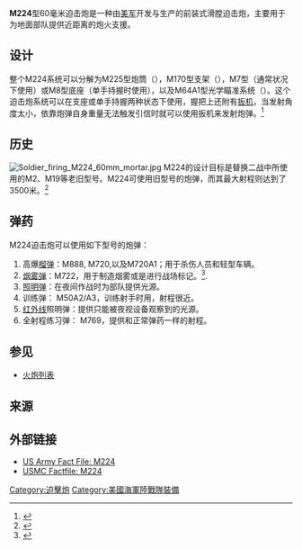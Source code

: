 {{Infobox Weapon
|name= M224 mortar
|image= File:M224 mortar firing.jpg
|image_size= 300px
|caption= M224 mortar
|origin= [[美国|美国]]
|type= [[迫击炮|迫击炮]]
<!-- Type selection -->
|is_ranged=yes
|is_bladed=
|is_explosive=
|is_artillery=yes
|is_vehicle=
<!-- Service history -->
|service= 
|used_by= {{flagcountry|USA}}
|wars= [[海湾战争|海湾战争]]<br>[[阿富汗戰爭_(2001年－2021年)|阿富汗戰爭]]<br>[[伊拉克戰爭|伊拉克戰爭]]
<!-- Production history -->
|designer= 
|design_date=
|manufacturer=
|production_date= 
|number=
|variants=
<!-- General specifications -->
|weight= 21.1 公斤
|length= 
|part_length= 1,000 毫米
|crew= 3
<!-- Ranged weapon specifications --> 
|cartridge=
|caliber= 60 毫米
|action= 
|mode= 單發
|rate= 通常情况下每分钟20发，最大射速可达每分钟30发
|velocity=
|range= 高爆榴弹：70—3,490 [[米_(单位)|米]]
|max_range=
|feed= 手动
|sights= 
<!-- Artillery specifications -->
|breech=
|recoil=
|carriage=
|elevation=
|traverse=
<!-- Bladed weapon specifications --> 
|blade_type=
|hilt_type=
|head_type=
|haft_type=
<!-- Explosive specifications --> 
|diameter=
|filling=
|filling_weight=
|detonation=
|yield=
}}
'''M224'''型60毫米迫击炮是一种由[[美军|美军]]开发与生产的前装式滑膛迫击炮，主要用于为地面部队提供近距离的炮火支援。

== 设计 ==
整个M224系统可以分解为M225型炮筒（{{convert|14.4|lb|kg}}），M170型支架（{{convert|15.2|lb|kg}}），M7型（{{convert|14.4|lb|kg}}通常状况下使用）或M8型底座（{{convert|3.6|lb|kg}}单手持握时使用），以及M64A1型光学瞄准系统（{{convert|2.5|lb|kg}}）。这个迫击炮系统可以在支座或单手持握两种状态下使用，握把上还附有[[扳机|扳机]]，当发射角度太小，依靠炮弹自身重量无法触发引信时就可以使用扳机来发射炮弹。<ref>{{Cite web |url=http://www.inetres.com/gp/military/infantry/mortar/M224.html |title=M224 60mm Light Mortar |accessdate=2010-07-04 |archive-date=2021-01-26 |archive-url=https://web.archive.org/web/20210126061341/http://www.inetres.com/gp/military/infantry/mortar/M224.html |dead-url=no }}</ref>

== 历史 ==
[[Image:Soldier_firing_M224_60mm_mortar.jpg|thumb]]
M224的设计目标是替换二战中所使用的M2、M19等老旧型号。M224可使用旧型号的炮弹，而其最大射程则达到了3500米。<ref>{{Cite web |url=http://www.fas.org/man/dod-101/sys/land/m224.htm |title=M224 60mm Lightweight Company Mortar System  |accessdate=2010-07-04 |archive-date=2020-07-30 |archive-url=https://web.archive.org/web/20200730021332/https://fas.org/man/dod-101/sys/land/m224.htm |dead-url=no }}</ref>

== 弹药 ==
M224迫击炮可以使用如下型号的炮弹：
#高爆[[榴弹|榴弹]]：M888, M720,以及M720A1；用于杀伤人员和轻型车辆。
#[[烟雾弹|烟雾弹]]：M722，用于制造烟雾或是进行战场标记。<ref>{{Cite web |url=http://www.globalsecurity.org/military/systems/munitions/m722.htm |title=m722 |accessdate=2010-07-04 |archive-date=2009-09-07 |archive-url=https://web.archive.org/web/20090907222203/http://www.globalsecurity.org/military/systems/munitions/m722.htm |dead-url=no }}</ref>.
#[[照明弹|照明弹]]：在夜间作战时为部队提供光源。
#训练弹： M50A2/A3，训练射手时用，射程很近。
#[[红外线|红外线]]照明弹：提供只能被夜视设备观察到的光源。
#全射程练习弹： M769，提供和正常弹药一样的射程。

== 参见 ==
* [[火炮列表|火炮列表]]

== 来源 ==
{{Reflist}}

== 外部链接 ==
{{Commonscat|M224 Mortar}}
* [http://www.army.mil/factfiles/equipment/indirect/m224.html US Army Fact File: M224] {{Wayback|url=http://www.army.mil/factfiles/equipment/indirect/m224.html |date=20070913052532 }}
* [http://192.156.19.102/factfile.nsf/7e931335d515626a8525628100676e0c/a072707cfe330d3b8525627b006b6e36?OpenDocument USMC Factfile: M224]{{dead link|date=2017年11月 |bot=InternetArchiveBot |fix-attempted=yes }}

{{ModernUSInfWeaponsNav}}

[[Category:迫擊炮|Category:迫擊炮]]
[[Category:美國海軍陸戰隊裝備|Category:美國海軍陸戰隊裝備]]